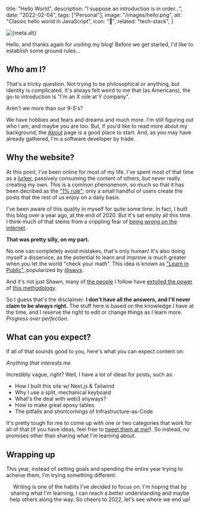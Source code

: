 <!-- Post metadata -->


  title: "Hello World",
  description: "I suppose an introduction is in order...",
  date: "2022-02-04",
  tags: ["Personal"],
  image: "/images/hello.png",
  alt: "Classic hello world in JavaScript",
  icon: "👋",
  related: "tech-stack",
}


<div className="flex justify-center">
  <Image
    width={1024}
    height={512}
    src={banner}
    alt={meta.alt}
    placeholder="blur"
    priority
  />
</div>

<!-- Post content -->

Hello, and thanks again for visiting my blog!  Before we get started, I'd like to establish some ground rules...

## Who am I?

That's a tricky question.  Not trying to be philosophical or anything, but identity is complicated.  It's always felt weird to me that (as Americans), the go-to introduction is "I'm an X role at Y company".

Aren't we more than our 9-5's?

We have hobbies and fears and dreams and much more.  I'm still figuring out who I am, and maybe you are too.  But, if you'd like to read more about my background, the [About](/about) page is a good place to start.  And, as you may have already gathered, I'm a software developer by trade.

## Why the website?

At this point, I've been online for most of my life.  I've spent most of that time as a [lurker](https://en.wikipedia.org/wiki/Lurker), passively consuming the content of others, but never really creating my own.  This is a common phenonenom, so much so that it has been decribed as the ["1% rule"](<https://en.wikipedia.org/wiki/1%25_rule_(Internet_culture)>); only a small handful of users create the posts that the rest of us enjoy on a daily basis.

I've been aware of this quality in myself for quite some time.  In fact, I built this blog over a year ago, at the end of 2020.  But it's sat empty all this time.  I think much of that stems from a crippling fear of [being wrong on the internet](https://xkcd.com/386/).

**That was pretty silly, on my part.**

No one can completely avoid mistakes, that's only human!  It's also doing myself a disservice, as the potential to learn and improve is much greater when you let the world "check your math".  This idea is known as ["Learn in Public"](https://www.swyx.io/learn-in-public/), popularized by [@swyx](https://twitter.com/swyx).

And it's not just Shawn, many of [the people](https://twitter.com/Stammy/status/1393217964841787397) I follow have [extolled the power](https://www.fabrizio.so/notes/grow-on-twitter) of [this methodology](https://twitter.com/SimonHoiberg/status/1452218476807000067).

So I guess that's the disclaimer: **I don't have all the answers, and I'll never claim to be always right.**  The stuff here is based on the knowledge I have at the time, and I reserve the right to edit or change things as I learn more.  _Progress over perfection_.

## What can you expect?

If all of that sounds good to you, here's what you can expect content on:

_Anything that interests me_

Incredibly vague, right?  Well, I have a lot of ideas for posts, such as:

* How I built this site w/ Next.js & Tailwind
* Why I use a split, mechanical keyboard
* What's the deal with web3 anyways?
* How to make great epoxy tables
* The pitfalls and shortcomings of Infrastructure-as-Code

It's pretty tough for me to come up with one or two categories that work for all of that (if you have ideas, feel free to [tweet them at me!](https://twitter.com/maxpetretta)).  So instead, no promises other than sharing what I'm learning about.

## Wrapping up

This year, instead of setting goals and spending the entire year trying to acheive them, I'm trying something different:

<Tweet align="center" tweetLink="maxpetretta/status/1483882167528669184" />

Writing is one of the habits I've decided to focus on.  I'm hoping that by sharing what I'm learning, I can reach a better understanding and maybe help others along the way.  So cheers to 2022, let's see where we end up!
